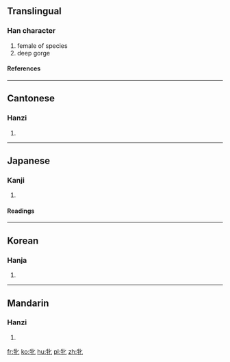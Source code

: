 ==Translingual==
===Han character===
{{Han char|rn=93|rad=牛|as=02|sn=6|four=2151<sub>0</sub>|canj=竹手心 (HQP)}}
# female of species
# deep gorge
====References====
{{Han ref|kx=0697.020|dkj=19925|dj=1109.010|hdz=31800.040|uh=725D|ud=29277|bh=A6C9|bd=42697}}

----
==Cantonese==
===Hanzi===
{{yue-hanzi|jyut=|y=pan5}}
# {{defn|Cantonese}}

----
==Japanese==
===Kanji===
{{ja-kanji|grade=|rs=牛02}}
# {{defn|Japanese}} 
====Readings====
{{ja-readings|on=[[ひん]] (hin)|kun=[[めす]] (mesu)}}

----
==Korean==
===Hanja===
{{ko-hanja|hangeul=빈|eumhun=|rv=bin|mr=pin|y=pin}}
# {{defn|Korean}}

----
==Mandarin==
===Hanzi===
{{cmn-hanzi|pin=[[pìn]] (pin4)|wg=p'in<sup>4</sup>}}
# {{defn|Mandarin}}

[[fr:牝]]
[[ko:牝]]
[[hu:牝]]
[[pl:牝]]
[[zh:牝]]